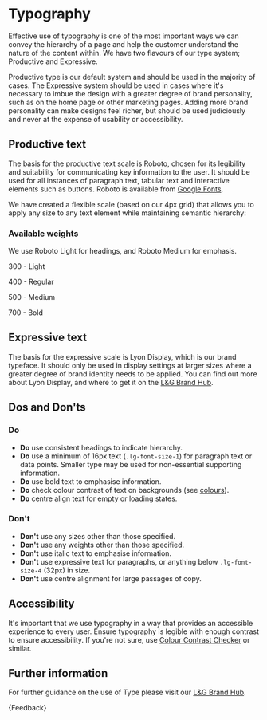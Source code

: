 
<Meta of={TypographyStories} />

# Typography

<p class="standfirst">Effective use of typography is one of the most important ways we can convey the hierarchy of a page and help the customer understand the nature of the content within. We have two flavours of our type system; Productive and Expressive.</p>

Productive type is our default system and should be used in the majority of cases. The Expressive system should be used in cases where it's necessary to imbue the design with a greater degree of brand personality, such as on the home page or other marketing pages. Adding more brand personality can make designs feel richer, but should be used judiciously and never at the expense of usability or accessibility.

## Productive text

The basis for the productive text scale is Roboto, chosen for its legibility and suitability for communicating key information to the user. It should be used for all instances of paragraph text, tabular text and interactive elements such as buttons. Roboto is available from <a href="https://fonts.google.com/specimen/Roboto" target="_blank">Google Fonts</a>.

We have created a flexible scale (based on our 4px grid) that allows you to apply any size to any text element while maintaining semantic hierarchy:

<Story of={TypographyStories.productive} />

### Available weights

We use Roboto Light for headings, and Roboto Medium for emphasis.

300 - Light

400 - Regular

500 - Medium

700 - Bold

## Expressive text

The basis for the expressive scale is Lyon Display, which is our brand typeface. It should only be used in display settings at larger sizes where a greater degree of brand identity needs to be applied. You can find out more about Lyon Display, and where to get it on the <a href="https://www.legalandgeneralbrandhub.com/b/www/c/en-GB/BrandKnowledge/Guideline/2?Page=6" target="_blank">L\&G Brand Hub</a>.

<Story of={TypographyStories.expressive} />

## Dos and Don'ts

### Do

* **Do** use consistent headings to indicate hierarchy.
* **Do** use a minimum of 16px text (`.lg-font-size-1`) for paragraph text or data points. Smaller type may be used for non-essential supporting information.
* **Do** use bold text to emphasise information.
* **Do** check colour contrast of text on backgrounds (see [colours](./?path=/docs/foundations-colours--docs)).
* **Do** centre align text for empty or loading states.

### Don't

* **Don't** use any sizes other than those specified.
* **Don't** use any weights other than those specified.
* **Don't** use italic text to emphasise information.
* **Don't** use expressive text for paragraphs, or anything below `.lg-font-size-4` (32px) in size.
* **Don't** use centre alignment for large passages of copy.

## Accessibility

It's important that we use typography in a way that provides an accessible experience to every user. Ensure typography is legible with enough contrast to ensure accessibility. If you're not sure, use <a href="https://webaim.org/resources/contrastchecker/" target="_blank">Colour Contrast Checker</a> or similar.

## Further information

For further guidance on the use of Type please visit our <a href="https://www.legalandgeneralbrandhub.com/b/www/c/en-GB/BrandKnowledge/Guideline/2?Page=6" target="_blank">L\&G Brand Hub</a>.

<Markdown>
  {Feedback}
</Markdown>

